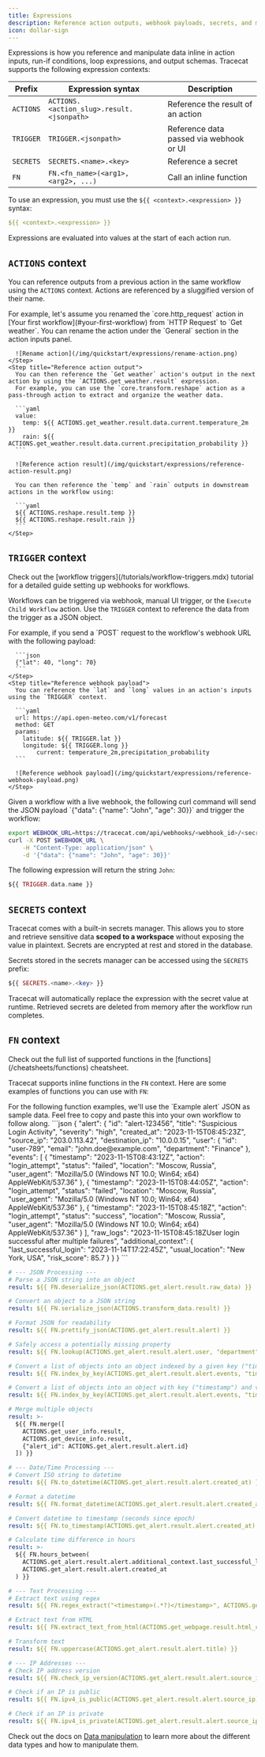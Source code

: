 ```yaml
---
title: Expressions
description: Reference action outputs, webhook payloads, secrets, and more.
icon: dollar-sign
---
```



Expressions is how you reference and manipulate data inline in action inputs, run-if conditions, loop expressions, and output schemas.
Tracecat supports the following expression contexts:

| Prefix    | Expression syntax                          | Description                               |
| --------- | ------------------------------------------ | ----------------------------------------- |
| `ACTIONS` | `ACTIONS.<action_slug>.result.<jsonpath>`  | Reference the result of an action         |
| `TRIGGER` | `TRIGGER.<jsonpath>`                       | Reference data passed via webhook or UI   |
| `SECRETS` | `SECRETS.<name>.<key>`                     | Reference a secret                        |
| `FN`      | `FN.<fn_name>(<arg1>, <arg2>, ...)`        | Call an inline function                   |

To use an expression, you must use the `${{ <context>.<expression> }}` syntax:

```yaml
${{ <context>.<expression> }}
```

Expressions are evaluated into values at the start of each action run.

## `ACTIONS` context

<JsonpathNote />

You can reference outputs from a previous action in the same workflow using the `ACTIONS` context.
Actions are referenced by a sluggified version of their name.

<Accordion icon="book-open" title="Example">
  <Steps>
    <Step title="Rename action">
      For example, let's assume you renamed the `core.http_request` action in [Your first workflow](#your-first-workflow) from `HTTP Request` to `Get weather`.
      You can rename the action under the `General` section in the action inputs panel.

      ![Rename action](/img/quickstart/expressions/rename-action.png)
    </Step>
    <Step title="Reference action output">
      You can then reference the `Get weather` action's output in the next action by using the `ACTIONS.get_weather.result` expression.
      For example, you can use the `core.transform.reshape` action as a pass-through action to extract and organize the weather data.

      ```yaml
      value:
        temp: ${{ ACTIONS.get_weather.result.data.current.temperature_2m }}
        rain: ${{ ACTIONS.get_weather.result.data.current.precipitation_probability }}
      ```

      ![Reference action result](/img/quickstart/expressions/reference-action-result.png)

      You can then reference the `temp` and `rain` outputs in downstream actions in the workflow using:

      ```yaml
      ${{ ACTIONS.reshape.result.temp }}
      ${{ ACTIONS.reshape.result.rain }}
      ```
    </Step>
  </Steps>
</Accordion>

## `TRIGGER` context

<Info>
  Check out the [workflow triggers](/tutorials/workflow-triggers.mdx) tutorial for a detailed guide setting up webhooks for workflows.
</Info>

Workflows can be triggered via webhook, manual UI trigger, or the `Execute Child Workflow` action.
Use the `TRIGGER` context to reference the data from the trigger as a JSON object.


<Accordion title="Manual trigger example" icon="play">
  <Steps>
    <Step title="Send webhook">
      For example, if you send a `POST` request to the workflow's webhook URL with the following payload:

      ```json
      {"lat": 40, "long": 70}
      ```
    </Step>
    <Step title="Reference webhook payload">
      You can reference the `lat` and `long` values in an action's inputs using the `TRIGGER` context.

      ```yaml
      url: https://api.open-meteo.com/v1/forecast
      method: GET
      params:
        latitude: ${{ TRIGGER.lat }}
        longitude: ${{ TRIGGER.long }}
            current: temperature_2m,precipitation_probability
      ```

      ![Reference webhook payload](/img/quickstart/expressions/reference-webhook-payload.png)
    </Step>
  </Steps>
</Accordion>

<Accordion title="Webhook example" icon="globe">
  Given a workflow with a live webhook, the following curl command will send the JSON payload `{"data": {"name": "John", "age": 30}}` and trigger the workflow:

  ```bash
  export WEBHOOK_URL=https://tracecat.com/api/webhooks/<webhook_id>/<secret>
  curl -X POST $WEBHOOK_URL \
      -H "Content-Type: application/json" \
      -d '{"data": {"name": "John", "age": 30}}'
  ```

  The following expression will return the string `John`:

  ```php
  ${{ TRIGGER.data.name }}
  ```
</Accordion>

## `SECRETS` context

Tracecat comes with a built-in secrets manager.
This allows you to store and retrieve sensitive data **scoped to a workspace** without exposing the value in plaintext.
Secrets are encrypted at rest and stored in the database.

Secrets stored in the secrets manager can be accessed using the `SECRETS` prefix:

```php
${{ SECRETS.<name>.<key> }}
```

Tracecat will automatically replace the expression with the secret value at runtime.
Retrieved secrets are deleted from memory after the workflow run completes.

## `FN` context

<Tip>
  Check out the full list of supported functions in the [functions](/cheatsheets/functions) cheatsheet.
</Tip>

Tracecat supports inline functions in the `FN` context.
Here are some examples of functions you can use with `FN`:

<Info>
  For the following function examples, we'll use the `Example alert` JSON as sample data.
  Feel free to copy and paste this into your own workflow to follow along.
</Info>

<Accordion title="Example alert" icon="bell">
```json
{
  "alert": {
    "id": "alert-123456",
    "title": "Suspicious Login Activity",
    "severity": "high",
    "created_at": "2023-11-15T08:45:23Z",
    "source_ip": "203.0.113.42",
    "destination_ip": "10.0.0.15",
    "user": {
      "id": "user-789",
      "email": "john.doe@example.com",
      "department": "Finance"
    },
    "events": [
      {
        "timestamp": "2023-11-15T08:43:12Z",
        "action": "login_attempt",
        "status": "failed",
        "location": "Moscow, Russia",
        "user_agent": "Mozilla/5.0 (Windows NT 10.0; Win64; x64) AppleWebKit/537.36"
      },
      {
        "timestamp": "2023-11-15T08:44:05Z",
        "action": "login_attempt",
        "status": "failed",
        "location": "Moscow, Russia",
        "user_agent": "Mozilla/5.0 (Windows NT 10.0; Win64; x64) AppleWebKit/537.36"
      },
      {
        "timestamp": "2023-11-15T08:45:18Z",
        "action": "login_attempt",
        "status": "success",
        "location": "Moscow, Russia",
        "user_agent": "Mozilla/5.0 (Windows NT 10.0; Win64; x64) AppleWebKit/537.36"
      }
    ],
    "raw_logs": "<syslog><timestamp>2023-11-15T08:45:18Z</timestamp><message>User login successful after multiple failures</message></syslog>",
    "additional_context": {
      "last_successful_login": "2023-11-14T17:22:45Z",
      "usual_location": "New York, USA",
      "risk_score": 85.7
    }
  }
}
```
</Accordion>

```yaml
# --- JSON Processing ---
# Parse a JSON string into an object
result: ${{ FN.deserialize_json(ACTIONS.get_alert.result.raw_data) }}

# Convert an object to a JSON string
result: ${{ FN.serialize_json(ACTIONS.transform_data.result) }}

# Format JSON for readability
result: ${{ FN.prettify_json(ACTIONS.get_alert.result.alert) }}

# Safely access a potentially missing property
result: ${{ FN.lookup(ACTIONS.get_alert.result.alert.user, "department") }}

# Convert a list of objects into an object indexed by a given key ("timestamp")
result: ${{ FN.index_by_key(ACTIONS.get_alert.result.alert.events, "timestamp") }}

# Convert a list of objects into an object with key ("timestamp") and value ("action")
result: ${{ FN.index_by_key(ACTIONS.get_alert.result.alert.events, "timestamp", "action") }}

# Merge multiple objects
result: >-
  ${{ FN.merge([
    ACTIONS.get_user_info.result,
    ACTIONS.get_device_info.result,
    {"alert_id": ACTIONS.get_alert.result.alert.id}
  ]) }}

# --- Date/Time Processing ---
# Convert ISO string to datetime
result: ${{ FN.to_datetime(ACTIONS.get_alert.result.alert.created_at) }}

# Format a datetime
result: ${{ FN.format_datetime(ACTIONS.get_alert.result.alert.created_at, "%Y-%m-%d %H:%M:%S") }}

# Convert datetime to timestamp (seconds since epoch)
result: ${{ FN.to_timestamp(ACTIONS.get_alert.result.alert.created_at) }}

# Calculate time difference in hours
result: >-
  ${{ FN.hours_between(
    ACTIONS.get_alert.result.alert.additional_context.last_successful_login,
    ACTIONS.get_alert.result.alert.created_at
  ) }}

# --- Text Processing ---
# Extract text using regex
result: ${{ FN.regex_extract("<timestamp>(.*?)</timestamp>", ACTIONS.get_alert.result.alert.raw_logs) }}

# Extract text from HTML
result: ${{ FN.extract_text_from_html(ACTIONS.get_webpage.result.html_content) }}

# Transform text
result: ${{ FN.uppercase(ACTIONS.get_alert.result.alert.title) }}

# --- IP Addresses ---
# Check IP address version
result: ${{ FN.check_ip_version(ACTIONS.get_alert.result.alert.source_ip) }}

# Check if an IP is public
result: ${{ FN.ipv4_is_public(ACTIONS.get_alert.result.alert.source_ip) }}

# Check if an IP is private
result: ${{ FN.ipv4_is_private(ACTIONS.get_alert.result.alert.source_ip) }}
```

Check out the docs on [Data manipulation](/introduction#data-manipulation) to learn more about the different data types and how to manipulate them.
